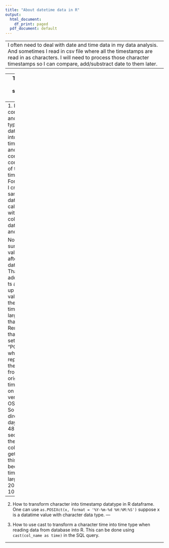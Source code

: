 ```yaml
---
title: "About datetime data in R"
output:
  html_document:
    df_print: paged
  pdf_document: default
---
```


<!-- This is an [R Markdown](http://rmarkdown.rstudio.com) Notebook. When you execute code within the notebook, the results appear beneath the code.  -->

---
I often need to deal with date and time data in my data analysis. And sometimes I read in csv file where all the timestamps are read in as characters. I will need to process those character timestamps so I can compare, add/substract date to them later.
---

---
There are three scenarios here.
---
1. How to combine date and time data types in R dataframe into timestamp and how to compare/do computation of the timestamps. For example, I created a sample dataframe called demo1 with three
columns: date, time and value.
```r
dt<-c('2017-11-18', '2017-11-16', '2017-11-20', '2017-11-01')
tm<-c('10:00:00', '23:59:59', '00:00:00', '00:00:02')
value<-c(10,20,30,40)
df<-data.frame(dt,tm,value,stringsAsFactors = F)
print(df)
```
Now I combine dt and tm into one column called ts(timestamp) and sum up the value after 2017-11-01 20:00:00.
```r
df$ts<-as.POSIXct(paste(df$dt,df$tm),format = '%Y-%m-%d %H:%M:%S')
print(df)
#Now sum up the value after '2017-11-01 20:00:00'
sum(df[which(df$ts>'2017-11-01 20:00:00'),'value'])
```
We got the right output 60.

Now I want to sum up the value 2 days after current datetime. That is, I will add 2 days to ts and sum up all the value with the timestamp larger than that. Remember that we have set ts to "POSIXct", which represents the seconds from the origin time(depends on differnt R version and OS system). So we can directly add 2 days = 48*3600 seconds to the ts column. We get value 0 at this time because no timestamp is larger than 2017-11-20 10:00:00.
```r
df$ts2<-df$ts+2*24*3600
print(df)
##Check time difference between ts and ts2
difftime(df$ts, df$ts2, units='days')
##Sum up the value with ts larger than the first ds2
sum(df[which(df$ts>df$ts2[1]),'value'])
```
---

2. How to transform character into timestamp datatype in R dataframe.
One can use `as.POSIXct(x, format = '%Y-%m-%d %H:%M:%S')` suppose x is a datatime value with character data type.
<!-- Try executing this chunk by clicking the *Run* button within the chunk or by placing your cursor inside it and pressing *Cmd+Shift+Enter*.  -->
---

3. How to use cast to transform a character time into time type when reading data from database into R.
This can be done using `cast(col_name as time)` in the SQL query.

---
<!-- Add a new chunk by clicking the *Insert Chunk* button on the toolbar or by pressing *Cmd+Option+I*. -->

<!-- When you save the notebook, an HTML file containing the code and output will be saved alongside it (click the *Preview* button or press *Cmd+Shift+K* to preview the HTML file).  -->

<!-- The preview shows you a rendered HTML copy of the contents of the editor. Consequently, unlike *Knit*, *Preview* does not run any R code chunks. Instead, the output of the chunk when it was last run in the editor is displayed. -->

